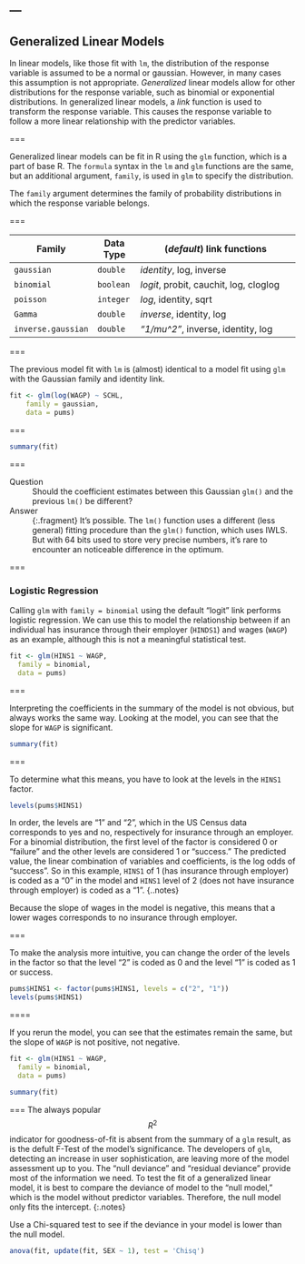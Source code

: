---
---

## Generalized Linear Models

In linear models, like those fit with `lm`, the distribution of the response variable is assumed to be a normal or gaussian. However, in many cases this assumption is not appropriate. *Generalized* linear models allow for other distributions for the response variable, such as binomial or exponential distributions. In generalized linear models, a *link* function is used to transform the response variable. This causes the response variable to follow a more linear relationship with the predictor variables. 

===

Generalized linear models can be fit in R using the `glm` function, which is a part of base R. The `formula` syntax in the `lm` and `glm` functions are the same, but an additional argument, `family`, is used in `glm` to specify the distribution. 

The `family` argument determines the family of probability distributions in
which the response variable belongs.

===

| Family             | Data Type | (*default*) link functions             |
|--------------------|-----------|----------------------------------------|
| `gaussian`         | `double`  | *identity*, log, inverse               |
| `binomial`         | `boolean` | *logit*, probit, cauchit, log, cloglog |
| `poisson`          | `integer` | *log*, identity, sqrt                  |
| `Gamma`            | `double`  | *inverse*, identity, log               |
| `inverse.gaussian` | `double`  | *"1/mu^2"*, inverse, identity, log     |



===

The previous model fit with `lm` is (almost) identical to a model fit using
`glm` with the Gaussian family and identity link.

```r
fit <- glm(log(WAGP) ~ SCHL,
    family = gaussian,
    data = pums)
```

===

```r
summary(fit)
```

===

Question
: Should the coefficient estimates between this Gaussian `glm()` and the previous
`lm()` be different?

Answer
: {:.fragment} It's possible. The `lm()` function uses a different (less
general) fitting procedure than the `glm()` function, which uses IWLS. But with
64 bits used to store very precise numbers, it's rare to encounter an noticeable
difference in the optimum.

===

### Logistic Regression

Calling `glm` with `family = binomial` using the default "logit" link performs
logistic regression. We can use this to model the relationship between if an individual has insurance through their employer (`HINDS1`) and wages (`WAGP`) as an example, although this is not a meaningful statistical test.

```r
fit <- glm(HINS1 ~ WAGP,
  family = binomial,
  data = pums)
```

===

Interpreting the coefficients in the summary of the model is not obvious, but always works
the same way. Looking at the model, you can see that the slope for `WAGP` is significant. 

```r
summary(fit)
```

===

To determine what this means, you have to look at the levels in the `HINS1` factor. 

```r
levels(pums$HINS1)
```

In order, the levels are "1" and "2", which in the US Census data corresponds to yes and no, respectively for insurance through an employer. For a binomial distribution, the first level of the factor is considered 0 or "failure" and the other levels are considered 1 or "success." The predicted value, the linear combination of variables and coefficients, is the log odds of "success". So in this example, `HINS1` of 1 (has insurance through employer) is coded as a "0" in the model and `HINS1` level of 2 (does not have insurance through employer) is coded as a "1". 
{..notes}

Because the slope of wages in the model is negative, this means that a lower wages corresponds to no insurance through employer. 

===

To make the analysis more intuitive, you can change the order of the levels in the factor so that the level "2" is coded as 0 and the level "1" is coded as 1 or success. 

```r
pums$HINS1 <- factor(pums$HINS1, levels = c("2", "1"))
levels(pums$HINS1)
```

====

If you rerun the model, you can see that the estimates remain the same, but the slope of `WAGP` is not positive, not negative. 

```r
fit <- glm(HINS1 ~ WAGP,
  family = binomial,
  data = pums)
```

```r
summary(fit)
```

===
The always popular $$R^2$$ indicator for goodness-of-fit is absent from the
summary of a `glm` result, as is the defult F-Test of the model's significance.
The developers of `glm`, detecting an increase in user sophistication, are
leaving more of the model assessment up to you. The "null deviance" and
"residual deviance" provide most of the information we need. To test the fit of a generalized linear model, it is best to compare the deviance of model to the "null model," which is the model without predictor variables. Therefore, the null model only fits the intercept. 
{:.notes}

Use a Chi-squared test to see if the deviance in your model is lower than the null model.

```r
anova(fit, update(fit, SEX ~ 1), test = 'Chisq')
```
